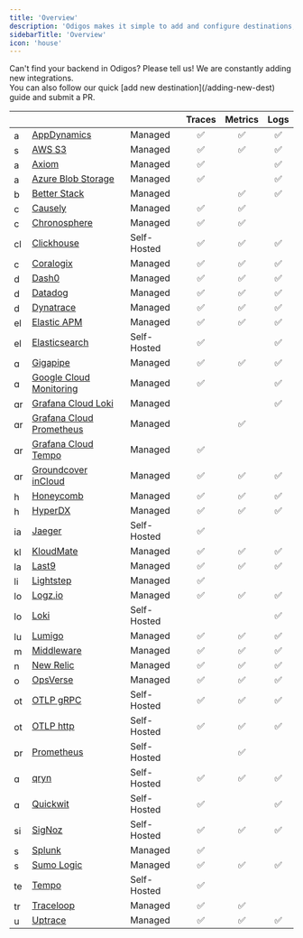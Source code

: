 ```yaml
---
title: 'Overview'
description: 'Odigos makes it simple to add and configure destinations, allowing you to select the specific signals (`traces`,`metrics`,`logs`) that you want to send to each destination.'
sidebarTitle: 'Overview'
icon: 'house'
---
```


<Tip>
  Can't find your backend in Odigos? Please tell us! We are constantly adding new integrations.<br />
  You can also follow our quick [add new destination](/adding-new-dest) guide and submit a PR.
</Tip>

| | | | Traces | Metrics | Logs |
|---|---|---|:---:|:---:|:---:|
<img src='https://d15jtxgb40qetw.cloudfront.net/appdynamics.svg' alt='appdynamics' width="16" height="16" className="not-prose" /> | [AppDynamics](/backends/appdynamics) | Managed | ✅ | ✅ | ✅ |
<img src='https://d15jtxgb40qetw.cloudfront.net/s3.svg' alt='s3' width="16" height="16" className="not-prose" /> | [AWS S3](/backends/awss3) | Managed | ✅ | ✅ | ✅ |
<img src='https://d15jtxgb40qetw.cloudfront.net/axiom.svg' alt='axiom' width="16" height="16" className="not-prose" /> | [Axiom](/backends/axiom) | Managed | ✅ |  | ✅ |
<img src='https://d15jtxgb40qetw.cloudfront.net/blobstorage.svg' alt='azureblob' width="16" height="16" className="not-prose" /> | [Azure Blob Storage](/backends/azureblob) | Managed | ✅ |  | ✅ |
<img src='https://d15jtxgb40qetw.cloudfront.net/betterstack.svg' alt='betterstack' width="16" height="16" className="not-prose" /> | [Better Stack](/backends/betterstack) | Managed |  | ✅ | ✅ |
<img src='https://d15jtxgb40qetw.cloudfront.net/causely.svg' alt='causely' width="16" height="16" className="not-prose" /> | [Causely](/backends/causely) | Managed | ✅ | ✅ |  |
<img src='https://d15jtxgb40qetw.cloudfront.net/chronosphere.svg' alt='chronosphere' width="16" height="16" className="not-prose" /> | [Chronosphere](/backends/chronosphere) | Managed | ✅ | ✅ |  |
<img src='https://d15jtxgb40qetw.cloudfront.net/clickhouse.svg' alt='clickhouse' width="16" height="16" className="not-prose" /> | [Clickhouse](/backends/clickhouse) | Self-Hosted | ✅ | ✅ | ✅ |
<img src='https://d15jtxgb40qetw.cloudfront.net/coralogix.svg' alt='coralogix' width="16" height="16" className="not-prose" /> | [Coralogix](/backends/coralogix) | Managed | ✅ | ✅ | ✅ |
<img src='https://d15jtxgb40qetw.cloudfront.net/dash0.svg' alt='dash0' width="16" height="16" className="not-prose" /> | [Dash0](/backends/dash0) | Managed | ✅ | ✅ | ✅ |
<img src='https://d15jtxgb40qetw.cloudfront.net/datadog.svg' alt='datadog' width="16" height="16" className="not-prose" /> | [Datadog](/backends/datadog) | Managed | ✅ | ✅ | ✅ |
<img src='https://d15jtxgb40qetw.cloudfront.net/dynatrace.svg' alt='dynatrace' width="16" height="16" className="not-prose" /> | [Dynatrace](/backends/dynatrace) | Managed | ✅ | ✅ | ✅ |
<img src='https://d15jtxgb40qetw.cloudfront.net/elasticapm.svg' alt='elasticapm' width="16" height="16" className="not-prose" /> | [Elastic APM](/backends/elasticapm) | Managed | ✅ | ✅ | ✅ |
<img src='https://d15jtxgb40qetw.cloudfront.net/elasticsearch.svg' alt='elasticsearch' width="16" height="16" className="not-prose" /> | [Elasticsearch](/backends/elasticsearch) | Self-Hosted | ✅ |  | ✅ |
<img src='https://d15jtxgb40qetw.cloudfront.net/gigapipe.svg' alt='qryn' width="16" height="16" className="not-prose" /> | [Gigapipe](/backends/gigapipe) | Managed | ✅ | ✅ | ✅ |
<img src='https://d15jtxgb40qetw.cloudfront.net/gcp.svg' alt='googlecloud' width="16" height="16" className="not-prose" /> | [Google Cloud Monitoring](/backends/googlecloudmonitoring) | Managed | ✅ |  | ✅ |
<img src='https://d15jtxgb40qetw.cloudfront.net/grafana.svg' alt='grafanacloudloki' width="16" height="16" className="not-prose" /> | [Grafana Cloud Loki](/backends/grafanacloudloki) | Managed |  |  | ✅ |
<img src='https://d15jtxgb40qetw.cloudfront.net/grafana.svg' alt='grafanacloudprometheus' width="16" height="16" className="not-prose" /> | [Grafana Cloud Prometheus](/backends/grafanacloudprometheus) | Managed |  | ✅ |  |
<img src='https://d15jtxgb40qetw.cloudfront.net/grafana.svg' alt='grafanacloudtempo' width="16" height="16" className="not-prose" /> | [Grafana Cloud Tempo](/backends/grafanacloudtempo) | Managed | ✅ |  |  |
<img src='https://d15jtxgb40qetw.cloudfront.net/groundcover.svg' alt='groundcover' width="16" height="16" className="not-prose" /> | [Groundcover inCloud](/backends/groundcover) | Managed | ✅ | ✅ | ✅ |
<img src='https://d15jtxgb40qetw.cloudfront.net/honeycomb.svg' alt='honeycomb' width="16" height="16" className="not-prose" /> | [Honeycomb](/backends/honeycomb) | Managed | ✅ | ✅ | ✅ |
<img src='https://d15jtxgb40qetw.cloudfront.net/hyperdx.svg' alt='hyperdx' width="16" height="16" className="not-prose" /> | [HyperDX](/backends/hyperdx) | Managed | ✅ | ✅ | ✅ |
<img src='https://d15jtxgb40qetw.cloudfront.net/jaeger.svg' alt='jaeger' width="16" height="16" className="not-prose" /> | [Jaeger](/backends/jaeger) | Self-Hosted | ✅ |  |  |
<img src='https://d15jtxgb40qetw.cloudfront.net/kloudmate.svg' alt='kloudmate' width="16" height="16" className="not-prose" /> | [KloudMate](/backends/kloudmate) | Managed | ✅ | ✅ | ✅ |
<img src='https://d15jtxgb40qetw.cloudfront.net/last9.svg' alt='last9' width="16" height="16" className="not-prose" /> | [Last9](/backends/last9) | Managed | ✅ | ✅ | ✅ |
<img src='https://d15jtxgb40qetw.cloudfront.net/lightstep.svg' alt='lightstep' width="16" height="16" className="not-prose" /> | [Lightstep](/backends/lightstep) | Managed | ✅ |  |  |
<img src='https://d15jtxgb40qetw.cloudfront.net/logzio.svg' alt='logzio' width="16" height="16" className="not-prose" /> | [Logz.io](/backends/logzio) | Managed | ✅ | ✅ | ✅ |
<img src='https://d15jtxgb40qetw.cloudfront.net/loki.svg' alt='loki' width="16" height="16" className="not-prose" /> | [Loki](/backends/loki) | Self-Hosted |  |  | ✅ |
<img src='https://d15jtxgb40qetw.cloudfront.net/lumigo.svg' alt='lumigo' width="16" height="16" className="not-prose" /> | [Lumigo](/backends/lumigo) | Managed | ✅ | ✅ | ✅ |
<img src='https://d15jtxgb40qetw.cloudfront.net/middleware.svg' alt='middleware' width="16" height="16" className="not-prose" /> | [Middleware](/backends/middleware) | Managed | ✅ | ✅ | ✅ |
<img src='https://d15jtxgb40qetw.cloudfront.net/newrelic.svg' alt='newrelic' width="16" height="16" className="not-prose" /> | [New Relic](/backends/newrelic) | Managed | ✅ | ✅ | ✅ |
<img src='https://d15jtxgb40qetw.cloudfront.net/opsverse.svg' alt='opsverse' width="16" height="16" className="not-prose" /> | [OpsVerse](/backends/opsverse) | Managed | ✅ | ✅ | ✅ |
<img src='https://d15jtxgb40qetw.cloudfront.net/opentelemetry.svg' alt='otlp' width="16" height="16" className="not-prose" /> | [OTLP gRPC](/backends/otlp) | Self-Hosted | ✅ | ✅ | ✅ |
<img src='https://d15jtxgb40qetw.cloudfront.net/opentelemetry.svg' alt='otlphttp' width="16" height="16" className="not-prose" /> | [OTLP http](/backends/otlphttp) | Self-Hosted | ✅ | ✅ | ✅ |
<img src='https://d15jtxgb40qetw.cloudfront.net/prometheus.svg' alt='prometheus' width="16" height="16" className="not-prose" /> | [Prometheus](/backends/prometheus) | Self-Hosted |  | ✅ |  |
<img src='https://d15jtxgb40qetw.cloudfront.net/qryn.svg' alt='qryn-oss' width="16" height="16" className="not-prose" /> | [qryn](/backends/qryn) | Self-Hosted | ✅ | ✅ | ✅ |
<img src='https://d15jtxgb40qetw.cloudfront.net/quickwit.svg' alt='quickwit' width="16" height="16" className="not-prose" /> | [Quickwit](/backends/quickwit) | Self-Hosted | ✅ |  | ✅ |
<img src='https://d15jtxgb40qetw.cloudfront.net/signoz.svg' alt='signoz' width="16" height="16" className="not-prose" /> | [SigNoz](/backends/signoz) | Self-Hosted | ✅ | ✅ | ✅ |
<img src='https://d15jtxgb40qetw.cloudfront.net/splunk.svg' alt='splunk' width="16" height="16" className="not-prose" /> | [Splunk](/backends/splunk) | Managed | ✅ |  |  |
<img src='https://d15jtxgb40qetw.cloudfront.net/sumologic.svg' alt='sumologic' width="16" height="16" className="not-prose" /> | [Sumo Logic](/backends/sumologic) | Managed | ✅ | ✅ | ✅ |
<img src='https://d15jtxgb40qetw.cloudfront.net/tempo.svg' alt='tempo' width="16" height="16" className="not-prose" /> | [Tempo](/backends/tempo) | Self-Hosted | ✅ |  |  |
<img src='https://d15jtxgb40qetw.cloudfront.net/traceloop.svg' alt='traceloop' width="16" height="16" className="not-prose" /> | [Traceloop](/backends/traceloop) | Managed | ✅ | ✅ |  |
<img src='https://d15jtxgb40qetw.cloudfront.net/uptrace.svg' alt='uptrace' width="16" height="16" className="not-prose" /> | [Uptrace](/backends/uptrace) | Managed | ✅ | ✅ | ✅ |